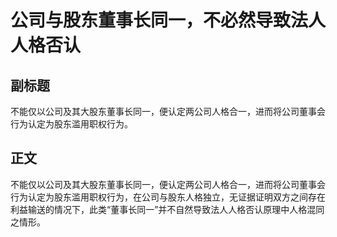 # 公司与股东董事长同一，不必然导致法人人格否认
## 副标题
不能仅以公司及其大股东董事长同一，便认定两公司人格合一，进而将公司董事会行为认定为股东滥用职权行为。
## 正文
不能仅以公司及其大股东董事长同一，便认定两公司人格合一，进而将公司董事会行为认定为股东滥用职权行为，在公司与股东人格独立，无证据证明双方之间存在利益输送的情况下，此类“董事长同一”并不自然导致法人人格否认原理中人格混同之情形。